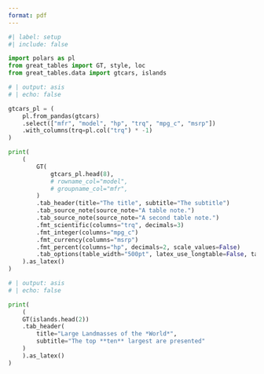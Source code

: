 ```yaml
---
format: pdf
---
```


```python
#| label: setup
#| include: false

import polars as pl
from great_tables import GT, style, loc
from great_tables.data import gtcars, islands
```

```python
# | output: asis
# | echo: false

gtcars_pl = (
    pl.from_pandas(gtcars)
    .select(["mfr", "model", "hp", "trq", "mpg_c", "msrp"])
    .with_columns(trq=pl.col("trq") * -1)
)

print(
    (
        GT(
            gtcars_pl.head(8),
            # rowname_col="model",
            # groupname_col="mfr",
        )
        .tab_header(title="The title", subtitle="The subtitle")
        .tab_source_note(source_note="A table note.")
        .tab_source_note(source_note="A second table note.")
        .fmt_scientific(columns="trq", decimals=3)
        .fmt_integer(columns="mpg_c")
        .fmt_currency(columns="msrp")
        .fmt_percent(columns="hp", decimals=2, scale_values=False)
        .tab_options(table_width="500pt", latex_use_longtable=False, table_font_size="12px")
    ).as_latex()
)
```


```python
# | output: asis
# | echo: false

print(
    (
    GT(islands.head(2))
    .tab_header(
        title="Large Landmasses of the *World*",
        subtitle="The top **ten** largest are presented"
    )
    ).as_latex()
)
```

